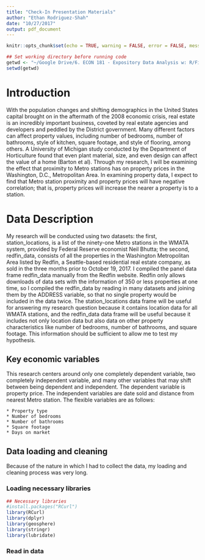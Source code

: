 ```yaml
---
title: "Check-In Presentation Materials"
author: "Ethan Rodriguez-Shah"
date: "10/27/2017"
output: pdf_document
---
```


```r
knitr::opts_chunk$set(echo = TRUE, warning = FALSE, error = FALSE, message = FALSE)
```

```r
## Set working directory before running code
getwd <- "~/Google Drive/6. ECON 181 - Expository Data Analysis w: R/Final Project"
setwd(getwd)
```


# Introduction

With the population changes and shifting demographics in the United States capital brought on in the aftermath of the 2008 economic crisis, real estate is an incredibly important business, coveted by real estate agencies and developers and peddled by the District government. Many different factors can affect property values, including number of bedrooms, number of bathrooms, style of kitchen, square footage, and style of flooring, among others. A University of Michigan study conducted by the Department of Horticulture found that even plant material, size, and even design can affect the value of a home (Barton et al). Through my research, I will be examining the effect that proximity to Metro stations has on property prices in the Washington, D.C., Metropolitan Area. In examining property data, I expect to find that Metro station proximity and property prices will have negative correlation; that is, property prices will increase the nearer a property is to a station.

# Data Description

My research will be conducted using two datasets: the first, station_locations, is a list of the ninety-one Metro stations in the WMATA system, provided by Federal Reserve economist Neil Bhutta; the second, redfin_data, consists of all the properties in the Washington Metropolitan Area listed by Redfin, a Seattle-based residential real estate company, as sold in the three months prior to October 19, 2017. I compiled the panel data frame redfin_data manually from the Redfin website. Redfin only allows downloads of data sets with the information of 350 or less properties at one time, so I compiled the redfin_data by reading in many datasets and joining them by the ADDRESS variable, so that no single property would be included in the data twice. The station_locations data frame will be useful for answering my research question because it contains location data for all WMATA stations, and the redfin_data data frame will be useful because it includes not only location data but also data on other property characteristics like number of bedrooms, number of bathrooms, and square footage. This information should be sufficient to allow me to test my hypothesis.

## Key economic variables

This research centers around only one completely dependent variable, two completely independent variable, and many other variables that may shift between being dependent and independent. The dependent variable is property price. The independent variables are date sold and distance from nearest Metro station. The flexible variables are as follows:

    * Property type
    * Number of bedrooms
    * Number of bathrooms
    * Square footage
    * Days on market
    
## Data loading and cleaning

Because of the nature in which I had to collect the data, my loading and cleaning process was very long.

### Loading necessary libraries

```r
## Necessary libraries
#install.packages("RCurl")
library(RCurl)
library(dplyr)
library(geosphere)
library(stringr)
library(lubridate)
```

### Read in data

